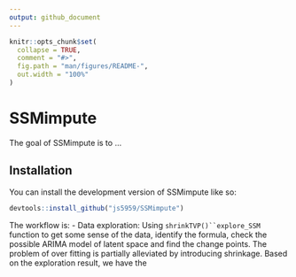 ```yaml
---
output: github_document
---
```


<!-- README.md is generated from README.Rmd. Please edit that file -->

```r
knitr::opts_chunk$set(
  collapse = TRUE,
  comment = "#>",
  fig.path = "man/figures/README-",
  out.width = "100%"
)
```

# SSMimpute

<!-- badges: start -->
<!-- badges: end -->

The goal of SSMimpute is to ...

## Installation

You can install the development version of SSMimpute like so:

```r
devtools::install_github("js5959/SSMimpute")
```


The workflow is:
- Data exploration: Using `shrinkTVP()``explore_SSM` function to get some sense of the data, identify the formula, check the possible ARIMA model of latent space and find the change points. The problem of over fitting is partially alleviated by introducing shrinkage. Based on the exploration result, we have the


